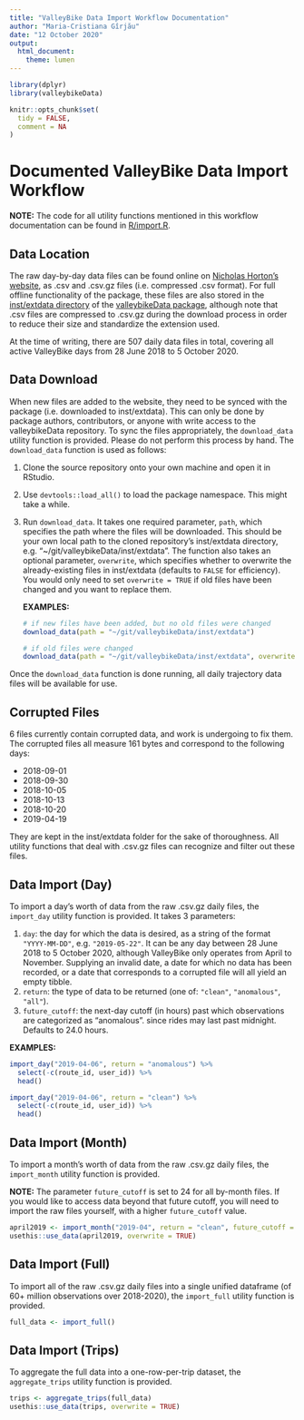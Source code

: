 ```yaml
---
title: "ValleyBike Data Import Workflow Documentation"
author: "Maria-Cristiana Gîrjău"
date: "12 October 2020"
output: 
  html_document:
    theme: lumen
---
```


```r
library(dplyr)
library(valleybikeData)

knitr::opts_chunk$set(
  tidy = FALSE,
  comment = NA
)
```

# Documented ValleyBike Data Import Workflow

**NOTE:** The code for all utility functions mentioned in this workflow documentation can be found in [R/import.R](https://github.com/Amherst-Statistics/valleybikeData/blob/master/R/import.R).

## Data Location

The raw day-by-day data files can be found online on [Nicholas Horton's website](https://nhorton.people.amherst.edu/valleybikes/), as .csv and .csv.gz files (i.e. compressed .csv format). For full offline functionality of the package, these files are also stored in the [inst/extdata directory](https://github.com/Amherst-Statistics/valleybikeData/tree/master/inst/extdata) of the [valleybikeData package](https://github.com/Amherst-Statistics/valleybikeData), although note that .csv files are compressed to .csv.gz during the download process in order to reduce their size and standardize the extension used.

At the time of writing, there are 507 daily data files in total, covering all active ValleyBike days from 28 June 2018 to 5 October 2020. 

## Data Download

When new files are added to the website, they need to be synced with the package (i.e. downloaded to inst/extdata). This can only be done by package authors, contributors, or anyone with write access to the valleybikeData repository. To sync the files appropriately, the `download_data` utility function is provided. Please do not perform this process by hand. The `download_data` function is used as follows:

1. Clone the source repository onto your own machine and open it in RStudio.
2. Use `devtools::load_all()` to load the package namespace. This might take a while.
3. Run `download_data`. It takes one required parameter, `path`, which specifies the path where the files will be downloaded. This should be your own local path to the cloned repository's inst/extdata directory, e.g. "~/git/valleybikeData/inst/extdata". The function also takes an optional parameter, `overwrite`, which specifies whether to overwrite the already-existing files in inst/extdata (defaults to `FALSE` for efficiency). You would only need to set `overwrite = TRUE` if old files have been changed and you want to replace them.

    **EXAMPLES:**

    ```r
    # if new files have been added, but no old files were changed
    download_data(path = "~/git/valleybikeData/inst/extdata")
    
    # if old files were changed
    download_data(path = "~/git/valleybikeData/inst/extdata", overwrite = TRUE)
    ```

Once the `download_data` function is done running, all daily trajectory data files will be available for use.

## Corrupted Files

6 files currently contain corrupted data, and work is undergoing to fix them. The corrupted files all measure 161 bytes and correspond to the following days:

- 2018-09-01
- 2018-09-30
- 2018-10-05
- 2018-10-13
- 2018-10-20
- 2019-04-19

They are kept in the inst/extdata folder for the sake of thoroughness. All utility functions that deal with .csv.gz files can recognize and filter out these files.

## Data Import (Day)

To import a day's worth of data from the raw .csv.gz daily files, the `import_day` utility function is provided. It takes 3 parameters: 

1. `day`: the day for which the data is desired, as a string of the format `"YYYY-MM-DD"`, e.g. `"2019-05-22"`. It can be any day between 28 June 2018 to 5 October 2020, although ValleyBike only operates from April to November. Supplying an invalid date, a date for which no data has been recorded, or a date that corresponds to a corrupted file will all yield an empty tibble.
2. `return`: the type of data to be returned (one of: `"clean"`, `"anomalous"`, `"all"`).
3. `future_cutoff`: the next-day cutoff (in hours) past which observations are categorized as "anomalous". since rides may last past midnight. Defaults to 24.0 hours.

**EXAMPLES:**

```r
import_day("2019-04-06", return = "anomalous") %>%
  select(-c(route_id, user_id)) %>%
  head()

import_day("2019-04-06", return = "clean") %>%
  select(-c(route_id, user_id)) %>%
  head()
```

## Data Import (Month)

To import a month's worth of data from the raw .csv.gz daily files, the `import_month` utility function is provided.

**NOTE:** The parameter `future_cutoff` is set to 24 for all by-month files. If you would like to access data beyond that future cutoff, you will need to import the raw files yourself, with a higher `future_cutoff` value.

```r
april2019 <- import_month("2019-04", return = "clean", future_cutoff = 24)
usethis::use_data(april2019, overwrite = TRUE)
```

## Data Import (Full)

To import all of the raw .csv.gz daily files into a single unified dataframe (of 60+ million observations over 2018-2020), the `import_full` utility function is provided.

```r
full_data <- import_full()
```

## Data Import (Trips)

To aggregate the full data into a one-row-per-trip dataset, the `aggregate_trips` utility function is provided.

```r
trips <- aggregate_trips(full_data)
usethis::use_data(trips, overwrite = TRUE)
```
